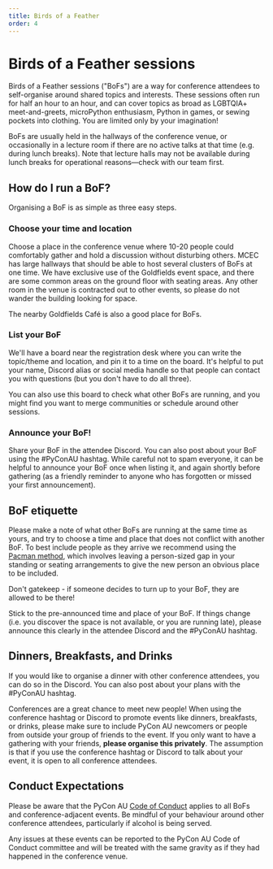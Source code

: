 ```yaml
---
title: Birds of a Feather
order: 4
---
```


# Birds of a Feather sessions

Birds of a Feather sessions ("BoFs") are a way for conference attendees to self-organise around shared topics and interests. These sessions often run for half an hour to an hour, and can cover topics as broad as LGBTQIA+ meet-and-greets, microPython enthusiasm, Python in games, or sewing pockets into clothing. You are limited only by your imagination!

BoFs are usually held in the hallways of the conference venue, or occasionally in a lecture room if there are no active talks at that time (e.g. during lunch breaks). Note that lecture halls may not be available during lunch breaks for operational reasons&mdash;check with our team first.

## How do I run a BoF?

Organising a BoF is as simple as three easy steps.

### Choose your time and location

Choose a place in the conference venue where 10-20 people could comfortably gather and hold a discussion without disturbing others. MCEC has large hallways that should be able to host several clusters of BoFs at one time. We have exclusive use of the Goldfields event space, and there are some common areas on the ground floor with seating areas. Any other room in the venue is contracted out to other events, so please do not wander the building looking for space.

The nearby Goldfields Café is also a good place for BoFs.

### List your BoF

We'll have a board near the registration desk where you can write the topic/theme and location, and pin it to a time on the board. It's helpful to put your name, Discord alias or social media handle so that people can contact you with questions (but you don't have to do all three).

You can also use this board to check what other BoFs are running, and you might find you want to merge communities or schedule around other sessions.

### Announce your BoF!

Share your BoF in the attendee Discord. You can also post about your BoF using the #PyConAU hashtag. While careful not to spam everyone, it can be helpful to announce your BoF once when listing it, and again shortly before gathering (as a friendly reminder to anyone who has forgotten or missed your first announcement).

## BoF etiquette

Please make a note of what other BoFs are running at the same time as yours, and try to choose a time and place that does not conflict with another BoF. To best include people as they arrive we recommend using the [Pacman method](http://ericholscher.com/blog/2017/aug/2/pacman-rule-conferences/), which involves leaving a person-sized gap in your standing or seating arrangements to give the new person an obvious place to be included.

Don't gatekeep - if someone decides to turn up to your BoF, they are allowed to be there!

Stick to the pre-announced time and place of your BoF. If things change (i.e. you discover the space is not available, or you are running late), please announce this clearly in the attendee Discord and the #PyConAU hashtag.

## Dinners, Breakfasts, and Drinks

If you would like to organise a dinner with other conference attendees, you can do so in the Discord. You can also post about your plans with the #PyConAU hashtag.

Conferences are a great chance to meet new people! When using the conference hashtag or Discord to promote events like dinners, breakfasts, or drinks, please make sure to include PyCon AU newcomers or people from outside your group of friends to the event. If you only want to have a gathering with your friends, **please organise this privately**. The assumption is that if you use the conference hashtag or Discord to talk about your event, it is open to all conference attendees.

## Conduct Expectations

Please be aware that the PyCon AU [Code of Conduct](/conduct) applies to all BoFs and conference-adjacent events. Be mindful of your behaviour around other conference attendees, particularly if alcohol is being served.

Any issues at these events can be reported to the PyCon AU Code of Conduct committee and will be treated with the same gravity as if they had happened in the conference venue.
